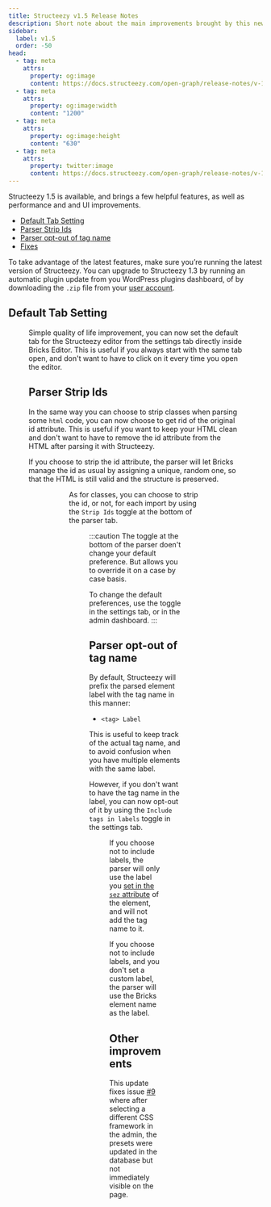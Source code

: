 ```yaml
---
title: Structeezy v1.5 Release Notes
description: Short note about the main improvements brought by this new version.
sidebar:
  label: v1.5
  order: -50
head:
  - tag: meta
    attrs:
      property: og:image
      content: https://docs.structeezy.com/open-graph/release-notes/v-1-5.png
  - tag: meta
    attrs:
      property: og:image:width
      content: "1200"
  - tag: meta
    attrs:
      property: og:image:height
      content: "630"
  - tag: meta
    attrs:
      property: twitter:image
      content: https://docs.structeezy.com/open-graph/release-notes/v-1-5.png
---
```


<Release version="1.5" />

Structeezy 1.5 is available, and brings a few helpful features, as well as performance and and UI improvements.

- [Default Tab Setting](#default-tab-setting)
- [Parser Strip Ids](#parser-strip-ids)
- [Parser opt-out of tag name](#parser-opt-out-of-tag-name)
- [Fixes](#fixes)

To take advantage of the latest features, make sure you’re running the latest version of Structeezy. You can upgrade to Structeezy 1.3 by running an automatic plugin update from you WordPress plugins dashboard, of by downloading the `.zip` file from your [user account](https://structeezy.com/my-account/).

## Default Tab Setting

<Figure src={tab} alt="" width="900" caption="The dropdown is in the Appearance section of the Settings tab"/>

Simple quality of life improvement, you can now set the default tab for the Structeezy editor from the settings tab directly inside Bricks Editor. This is useful if you always start with the same tab open, and don't want to have to click on it every time you open the editor.

## Parser Strip Ids

In the same way you can choose to strip classes when parsing some `html` code, you can now choose to get rid of the original id attribute. This is useful if you want to keep your HTML clean and don't want to have to remove the id attribute from the HTML after parsing it with Structeezy.

If you choose to strip the id attribute, the parser will let Bricks manage the id as usual by assigning a unique, random one, so that the HTML is still valid and the structure is preserved.

<Figure src={stripIds} alt="" width="900" caption="The setting is in the Parser section of the Settings tab" />

<Figure src={stripIdsAdm} alt="" width="900" caption="The setting is also available in the Parser section of the Admin dashboard" />

As for classes, you can choose to strip the id, or not, for each import by using the `Strip Ids` toggle at the bottom of the parser tab.

<Figure src={stripIdsOnce} alt="" width="900" caption="This toggle defines the option for the next parsing only" />

:::caution
The toggle at the bottom of the parser doen't change your default preference. But allows you to override it on a case by case basis.

To change the default preferences, use the toggle in the settings tab, or in the admin dashboard.
:::

## Parser opt-out of tag name

By default, Structeezy will prefix the parsed element label with the tag name in this manner:
- `<tag> Label`

This is useful to keep track of the actual tag name, and to avoid confusion when you have multiple elements with the same label.

However, if you don't want to have the tag name in the label, you can now opt-out of it by using the `Include tags in labels` toggle in the settings tab.

<Figure src={noTags} alt="" width="900" caption="The Include tags in labels setting is in the Parser section of the Settings tab"/>

If you choose not to include labels, the parser will only use the label you [set in the `sez` attribute](http://localhost:4321/guides/parser/#add-custom-labels-to-your-elements) of the element, and will not add the tag name to it.

If you choose not to include labels, and you don't set a custom label, the parser will use the Bricks element name as the label.

## Other improvements

This update fixes issue [#9](https://github.com/thewebforge/structeezy-docs/issues/9) where after selecting a different CSS framework in the admin, the presets were updated in the database but not immediately visible on the page.